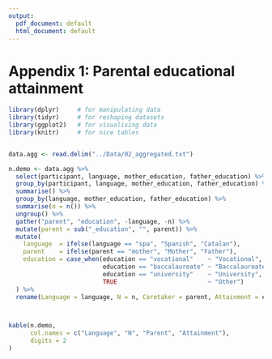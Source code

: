 ```yaml
---
output:
  pdf_document: default
  html_document: default
---
```

# Appendix 1: Parental educational attainment

```r

library(dplyr)     # for manipulating data
library(tidyr)     # for reshaping datasets
library(ggplot2)   # for visualising data
library(knitr)     # for nice tables


data.agg <- read.delim("../Data/02_aggregated.txt")

n.demo <- data.agg %>%
  select(participant, language, mother_education, father_education) %>%
  group_by(participant, language, mother_education, father_education) %>%
  summarise() %>%
  group_by(language, mother_education, father_education) %>%
  summarise(n = n()) %>%
  ungroup() %>%
  gather("parent", "education", -language, -n) %>%
  mutate(parent = sub("_education", "", parent)) %>%
  mutate(
    language  = ifelse(language == "spa", "Spanish", "Catalan"),
    parent    = ifelse(parent == "mother", "Mother", "Father"),
    education = case_when(education == "vocational"    ~ "Vocational",
                          education == "baccalaureate" ~ "Baccalaureate",
                          education == "university"    ~ "University",
                          TRUE                         ~ "Other")
  ) %>%
  rename(Language = language, N = n, Caretaker = parent, Attainment = education)



kable(n.demo,
      col.names = c("Language", "N", "Parent", "Attainment"),
      digits = 2
)

```